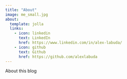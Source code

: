 ```yaml
---
title: "About"
image: me_small.jpg
about:
  template: jolla
  links:
    - icon: linkedin
      text: LinkedIn
      href: https://www.linkedin.com/in/alex-labuda/
    - icon: github
      text: Github
      href: https://github.com/alexlabuda
---
```


About this blog
